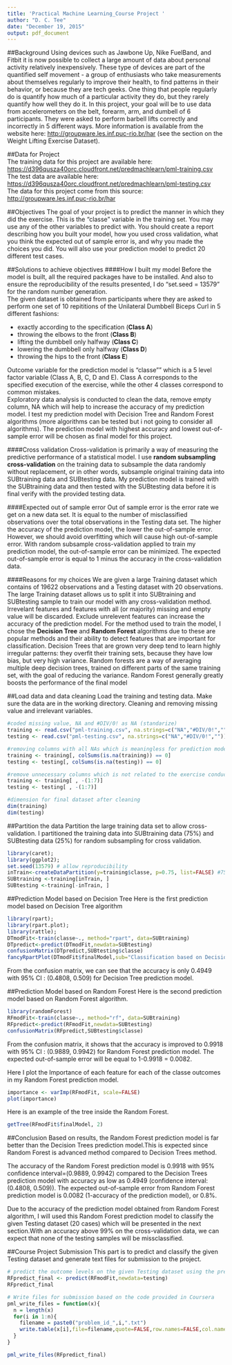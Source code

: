 ```yaml
---
title: 'Practical Machine Learning_Course Project '
author: "D. C. Tee"
date: "December 19, 2015"
output: pdf_document
---
```

##Background
Using devices such as Jawbone Up, Nike FuelBand, and Fitbit it is now possible to collect a large amount of data about personal activity relatively inexpensively. These type of devices are part of the quantified self movement - a group of enthusiasts who take measurements about themselves regularly to improve their health, to find patterns in their behavior, or because they are tech geeks. One thing that people regularly do is quantify how much of a particular activity they do, but they rarely quantify how well they do it. In this project, your goal will be to use data from accelerometers on the belt, forearm, arm, and dumbell of 6 participants. They were asked to perform barbell lifts correctly and incorrectly in 5 different ways. More information is available from the website here: <http://groupware.les.inf.puc-rio.br/har> (see the section on the Weight Lifting Exercise Dataset). 

##Data for Project  
The training data for this project are available here:   
<https://d396qusza40orc.cloudfront.net/predmachlearn/pml-training.csv>  
The test data are available here:   
<https://d396qusza40orc.cloudfront.net/predmachlearn/pml-testing.csv>    
The data for this project come from this source: <http://groupware.les.inf.puc-rio.br/har>  

##Objectives 
The goal of your project is to predict the manner in which they did the exercise. This is the "classe" variable in the training set. You may use any of the other variables to predict with. You should create a report describing how you built your model, how you used cross validation, what you think the expected out of sample error is, and why you made the choices you did. You will also use your prediction model to predict 20 different test cases. 

##Solutions to achieve objectives
####How I built my model
Before the model is built, all the required packages have to be installed. And also to ensure the reproducibility of the results presented, I do "set.seed = 13579" for the random number generation.   
The given dataset is obtained from participants where they are asked to perform one set of 10 repititions of the Unilateral Dumbbell Biceps Curl in 5 different fashions:  

 + exactly according to the specification (**Class A**)
 + throwing the elbows to the front (**Class B**)
 + lifting the dumbbell only halfway (**Class C**)
 + lowering the dumbbell only halfway (**Class D**)
 + throwing the hips to the front (**Class E**)

Outcome variable for the prediction model is "classe"" which is a 5 level factor variable (Class A, B, C, D and E). Class A corresponds to the specified execution of the exercise, while the other 4 classes correspond to common mistakes.  
Exploratory data analysis is conducted to clean the data, remove empty column, NA which will help to increase the accuracy of my prediction model. 
I test my prediction model with Decision Tree and Random Forest algorithms (more algorithms can be tested but i not going to consider all algorithms). The prediction model with highest accuracy and lowest out-of-sample error will be chosen as final model for this project.

####Cross validation
Cross-validation is primarily a way of measuring the predictive performance of a statistical model. I use **random subsampling cross-validation** on the training data to subsample the data randomly without replacement, or in other words, subsample original training data into SUBtraining data and SUBtesting data. My prediction model is trained with the SUBtraining data and then tested with the SUBtesting data before it is final verify with the provided testing data.

####Expected out of sample error
Out of sample error is the error rate we get on a new data set. It is equal to the number of misclassified observations over the total observations in the Testing data set. The higher the accuracy of the prediction model, the lower the out-of-sample error. However, we should avoid overfitting which will cause high out-of-sample error. With random subsample cross-validation applied to train my prediction model, the out-of-sample error can be minimized. The expected out-of-sample error is equal to 1 minus the accuracy in the cross-validation data.  

####Reasons for my choices
We are given a large Training dataset which contains of 19622 observations and a Testing dataset with 20 observations. The large Training dataset allows us to split it into SUBtraining and SUBtesting sample to train our model with any cross-validation method. Irrevelant features and features with all (or majority) missing and empty value will be discarded. Exclude unrelevent features can increase the accuracy of the prediction model. For the method used to train the model, I chose the **Decision Tree** and **Random Forest** algorithms due to these are popular methods and their ability to detect features that are important for classification. Decision Trees that are grown very deep tend to learn highly irregular patterns: they overfit their training sets, because they have low bias, but very high variance. Random forests are a way of averaging multiple deep decision trees, trained on different parts of the same training set, with the goal of reducing the variance. Random Forest generally greatly boosts the performance of the final model     

##Load data and data cleaning
Load the training and testing data. Make sure the data are in the working directory. Cleaning and removing missing value and irrelevant variables.
```r
#coded missing value, NA and #DIV/0! as NA (standarize)
training <- read.csv("pml-training.csv", na.strings=c("NA","#DIV/0!",""))
testing <- read.csv("pml-testing.csv", na.strings=c("NA","#DIV/0!",""))

#removing columns with all NAs which is meaningless for prediction model
training <- training[, colSums(is.na(training)) == 0] 
testing <- testing[, colSums(is.na(testing)) == 0] 

#remove unnecessary columns which is not related to the exercise conducted
training <- training[ , -(1:7)]
testing <- testing[ , -(1:7)]

#dimension for final dataset after cleaning
dim(training)
dim(testing)
```

##Partition the data
Partition the large training data set to allow cross-validation. I partitioned the training data into SUBtraining data (75%) and SUBtesting data (25%) for random subsampling for cross validation.
```r
library(caret);
library(ggplot2);
set.seed(13579) # allow reproducibility
inTrain<-createDataPartition(y=training$classe, p=0.75, list=FALSE) #75% SUBtraining, 25% SUBtesting
SUBtraining <-training[inTrain, ]
SUBtesting <-training[-inTrain, ]
```

##Prediction Model based on Decision Tree
Here is the first prediction model based on Decision Tree algorithm
```r
library(rpart);
library(rpart.plot);
library(rattle);
DTmodFit<-train(classe~., method="rpart", data=SUBtraining)
DTpredict<-predict(DTmodFit,newdata=SUBtesting)
confusionMatrix(DTpredict,SUBtesting$classe)
fancyRpartPlot(DTmodFit$finalModel,sub="Classification based on Decision Tree")
```
From the confusion matrix, we can see that the accuracy is only 0.4949 with 95% CI : (0.4808, 0.509) for Decision Tree prediction model.

##Prediction Model based on Random Forest
Here is the second prediction model based on Random Forest algorithm.
```r
library(randomForest)
RFmodFit<-train(classe~., method="rf", data=SUBtraining)
RFpredict<-predict(RFmodFit,newdata=SUBtesting)
confusionMatrix(RFpredict,SUBtesting$classe)
```
From the confusion matrix, it shows that the accuracy is improved to 0.9918 with 95% CI : (0.9889, 0.9942) for Random Forest prediction model. The expected out-of-sample error will be equal to 1-0.9918 = 0.0082.  

Here I plot the Importance of each feature for each of the classe outcomes in my Random Forest prediction model.
```r
importance <- varImp(RFmodFit, scale=FALSE)
plot(importance)
```

Here is an example of the tree inside the Random Forest.  
```r
getTree(RFmodFit$finalModel, 2)
```


##Conclusion
Based on results, the Random Forest prediction model is far better than the Decision Trees prediction model.This is expected since Random Forest is advanced method compared to Decision Trees method.   

The accuracy of the Random Forest prediction model is 0.9918 with 95% confidence interval=(0.9889, 0.9942) compared to the Decision Trees prediction model with accuracy as low as 0.4949 (confidence interval: (0.4808, 0.509)). The expected out-of-sample error from Random Forest prediction model is 0.0082 (1-accuracy of the prediction model), or 0.8%.  

Due to the accuracy of the prediction model obtained from Random Forest algorithm, I will used this Random Forest prediction model to classify the given Testing dataset (20 cases) which will be presented in the next section.With an accuracy above 99% on the cross-validation data, we can expect that none of the testing samples will be missclassified.

##Course Project Submission
This part is to predict and classify the given Testing dataset and generate text files for submission to the project.
```r
# predict the outcome levels on the given Testing dataset using the prediction model based on Random Forest algorithm obtained previously.
RFpredict_final <- predict(RFmodFit,newdata=testing)
RFpredict_final

# Write files for submission based on the code provided in Coursera
pml_write_files = function(x){
  n = length(x)
  for(i in 1:n){
    filename = paste0("problem_id_",i,".txt")
    write.table(x[i],file=filename,quote=FALSE,row.names=FALSE,col.names=FALSE)
  }
}

pml_write_files(RFpredict_final)
```

